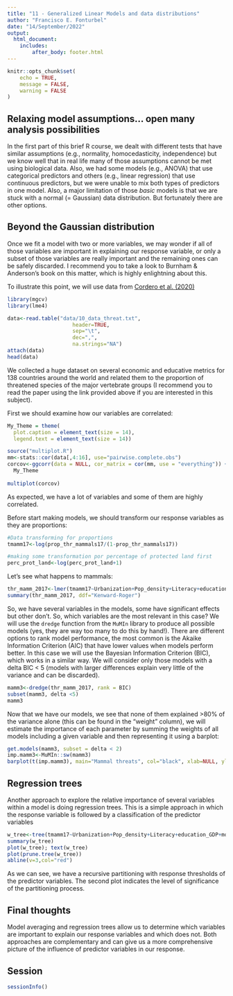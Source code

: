 ```yaml
---
title: "11 - Generalized Linear Models and data distributions"
author: "Francisco E. Fonturbel"
date: "14/September/2022"
output: 
  html_document:
    includes:
        after_body: footer.html
---
```


```r
knitr::opts_chunk$set(
	echo = TRUE,
	message = FALSE,
	warning = FALSE
)
```

## Relaxing model assumptions... open many analysis possibilities

In the first part of this brief R course, we dealt with different tests that have similar assumptions (e.g., normality, homocedasticity, independence) but we know well that in real life many of those assumptions cannot be met using biological data. Also, we had some models (e.g., ANOVA) that use categorical predictors and others (e.g., linear regression) that use continuous predictors, but we were unable to mix both types of predictors in one model. Also, a major limitation of those _basic_ models is that we are stuck with a normal (= Gaussian) data distribution. But fortunately there are other options.

## Beyond the Gaussian distribution

Once we fit a model with two or more variables, we may wonder if all of those variables are important in explaining our response variable, or only a subset of those variables are really important and the remaining ones can be safely discarded. I recommend you to take a look to Burnham & Anderson's book on this matter, which is highly enlightning about this.

To illustrate this point, we will use data from [Cordero et al. (2020)](https://www.mdpi.com/882552)

```r
library(mgcv)
library(lme4)

data<-read.table("data/10_data_threat.txt", 
                     header=TRUE, 
                     sep="\t",
                     dec=",",
                     na.strings="NA")
attach(data)
head(data)
```

We collected a huge dataset on several economic and educative metrics for 138 countries around the world and related them to the proportion of threatened species of the major vertebrate groups (I recommend you to read the paper using the link provided above if you are interested in this subject).

First we should examine how our variables are correlated:

```r

My_Theme = theme(
  plot.caption = element_text(size = 14),
  legend.text = element_text(size = 14))

source("multiplot.R")
mm<-stats::cor(data[,4:16], use="pairwise.complete.obs")
corcov<-ggcorr(data = NULL, cor_matrix = cor(mm, use = "everything")) +
  My_Theme
        
multiplot(corcov)
```

As expected, we have a lot of variables and some of them are highly correlated.

Before start making models, we should transform our response variables as they are proportions:

```r

#Data transforming for proportions
tmamm17<-log(prop_thr_mammals17/(1-prop_thr_mammals17))

#making some transformation por percentage of protected land first
perc_prot_land<-log(perc_prot_land+1)

```

Let's see what happens to mammals:

```r
thr_mamm_2017<-lmer(tmamm17~Urbanization+Pop_density+Literacy+education_GDP+money_educ+perc_prot_land+protected_area+(1 | Geography), na.action = "na.fail")
summary(thr_mamm_2017, ddf="Kenward-Roger")
```

So, we have several variables in the models, some have significant effects but other don't. So, which variables are the most relevant in this case? We will use the `dredge` function from the `MuMIn` library to produce all possible models (yes, they are way too many to do this by hand!). There are different options to rank model performance, the most common is the Akaike Information Criterion (AIC) that have lower values when models perform better. In this case we will use the Bayesian Information Criterion (BIC), which works in a similar way. We will consider only those models with a delta BIC < 5 (models with larger differences explain very little of the variance and can be discarded).


```r
mamm3<-dredge(thr_mamm_2017, rank = BIC)
subset(mamm3, delta <5)
mamm3
```

Now that we have our models, we see that none of them explained >80% of the variance alone (this can be found in the "weight" column), we will estimate the importance of each parameter by summing the weights of all models including a given variable and then representing it using a barplot:

```r
get.models(mamm3, subset = delta < 2)
imp.mamm3<-MuMIn::sw(mamm3)
barplot(t(imp.mamm3), main="Mammal threats", col="black", xlab=NULL, ylab="Relative support", las = 2)
```


## Regression trees

Another approach to explore the relative importance of several variables within a model is doing regression trees. This is a simple approach in which the response variable is followed by a classification of the predictor variables 

```r
w_tree<-tree(tmamm17~Urbanization+Pop_density+Literacy+education_GDP+money_educ+perc_prot_land+protected_area, data = data, method="class")
summary(w_tree)
plot(w_tree); text(w_tree)
plot(prune.tree(w_tree))
abline(v=3,col="red")
```

As we can see, we have a recursive partitioning with response thresholds of the predictor variables. The second plot indicates the level of significance of the partitioning process.


## Final thoughts

Model averaging and regression trees allow us to determine which variables are important to explain our response variables and which does not. Both approaches are complementary and can give us a more comprehensive picture of the influence of predictor variables in our response.


## Session

```r
sessionInfo()
```